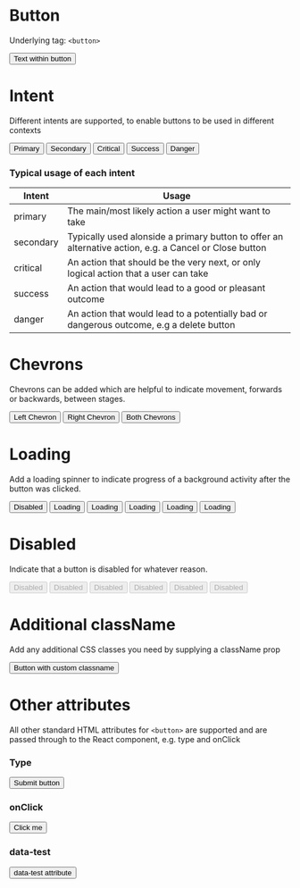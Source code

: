 
<Meta title="V3/Button" component={Button} />

# Button

Underlying tag: `<button>`

<Canvas>
  <Story name="Default Usage">
    <Button>Text within button</Button>
  </Story>
</Canvas>

# Intent

Different intents are supported, to enable buttons to be used in different contexts

<Canvas>
  <Story name="Intent: Primary">
    <Button intent="primary">Primary</Button>
  </Story>
  <Story name="Intent: Secondary">
    <Button intent="secondary">Secondary</Button>
  </Story>
  <Story name="Intent: Critical">
    <Button intent="critical">Critical</Button>
  </Story>
  <Story name="Intent: Success">
    <Button intent="success">Success</Button>
  </Story>
  <Story name="Intent: Danger">
    <Button intent="danger">Danger</Button>
  </Story>
</Canvas>

### Typical usage of each intent

| Intent    | Usage                                                                                                  |
| --------- | ------------------------------------------------------------------------------------------------------ |
| primary   | The main/most likely action a user might want to take                                                  |
| secondary | Typically used alonside a primary button to offer an alternative action, e.g. a Cancel or Close button |
| critical  | An action that should be the very next, or only logical action that a user can take                    |
| success   | An action that would lead to a good or pleasant outcome                                                |
| danger    | An action that would lead to a potentially bad or dangerous outcome, e.g a delete button               |

# Chevrons

Chevrons can be added which are helpful to indicate movement, forwards or backwards, between stages.

<Canvas>
  <Story name="Chevron: Left">
    <Button chevronLeft intent="primary">
      Left Chevron
    </Button>
  </Story>
  <Story name="Chevron: Right">
    <Button chevronRight intent="primary">
      Right Chevron
    </Button>
  </Story>
  <Story name="Chevron: Both">
    <Button chevronLeft chevronRight intent="primary">
      Both Chevrons
    </Button>
  </Story>
</Canvas>

# Loading

Add a loading spinner to indicate progress of a background activity after the button was clicked.

<Canvas>
  <Story name="Loading">
    <Button loading>Disabled</Button>
  </Story>
  <Story name="Loading - Primary Intent">
    <Button intent="primary" loading>
      Loading
    </Button>
  </Story>
  <Story name="Loading - Secondary Intent">
    <Button intent="secondary" loading>
      Loading
    </Button>
  </Story>
  <Story name="Loading - Critical Intent">
    <Button intent="critical" loading>
      Loading
    </Button>
  </Story>
  <Story name="Loading - Success Intent">
    <Button intent="success" loading>
      Loading
    </Button>
  </Story>
  <Story name="Loading - Danger Intent">
    <Button intent="danger" loading>
      Loading
    </Button>
  </Story>
</Canvas>

# Disabled

Indicate that a button is disabled for whatever reason.

<Canvas>
  <Story name="Disabled">
    <Button disabled>Disabled</Button>
  </Story>
  <Story name="Disabled - Primary Intent">
    <Button intent="primary" disabled>
      Disabled
    </Button>
  </Story>
  <Story name="Disabled - Secondary Intent">
    <Button intent="secondary" disabled>
      Disabled
    </Button>
  </Story>
  <Story name="Disabled - Critical Intent">
    <Button intent="critical" disabled>
      Disabled
    </Button>
  </Story>
  <Story name="Disabled - Success Intent">
    <Button intent="success" disabled>
      Disabled
    </Button>
  </Story>
  <Story name="Disabled - Danger Intent">
    <Button intent="danger" disabled>
      Disabled
    </Button>
  </Story>
</Canvas>

# Additional className

Add any additional CSS classes you need by supplying a className prop

<Canvas>
  <Story name="Additional className">
    <Button className="my-custom-className" intent="primary">
      Button with custom classname
    </Button>
  </Story>
</Canvas>

# Other attributes

All other standard HTML attributes for `<button>` are supported and are passed through to the React component, e.g. type and onClick

### Type

<Story name="Standard attributes: type">
  <Button type="submit" intent="primary">
    Submit button
  </Button>
</Story>

### onClick

<Story name="Standard attributes: onClick">
  <Button onClick={action('Button was clicked')} intent="primary">
    Click me
  </Button>
</Story>

### data-test

<Story name="Standard attributes: data-*">
  <Button data-test="someValue" intent="primary">
    data-test attribute
  </Button>
</Story>
